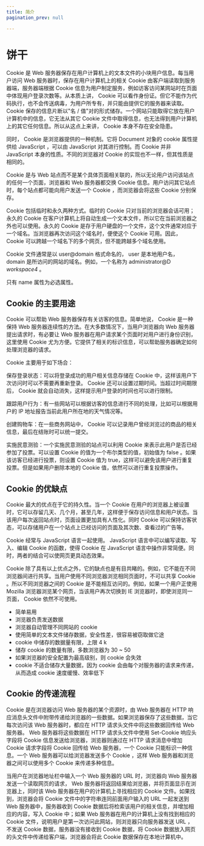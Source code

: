 ```yaml
---
title: 简介
pagination_prev: null

---
```


# 饼干

Cookie 是 Web 服务器保存在用户计算机上的文本文件的小块用户信息。每当用户访问 Web 服务器时，保存在用户计算机上的相关 Cookie 由客户端读取到服务器端，服务器端根据 Cookie
信息为用户制定服务，例如访客访问某网站时在页面中体现用户登录次数等。从本质上讲， Cookie 可以看作身份证。但它不能作为代码执行，也不会传送病毒，为用户所专有，并只能由提供它的服务器来读取。 Cookie
保存的信息片断以"名 / 值"对的形式储存。一个网站只能取得它放在用户计算机中的信息，它无法从其它
Cookie 文件中取得信息，也无法得到用户计算机上的其它任何信息。所以从这点上来讲， Cookie 本身不存在安全隐患。

同时， Cookie 是浏览器提供的一种机制。它将 Document 对象的 cookie 属性提供给 JavaScript ，可以由 JavaScript 对其进行控制。而 Cookie 并非 JavaScript
本身的性质。不同的浏览器对 Cookie 的实现也不一样，但其性质是相同的。

Cookie 是与 Web 站点而不是某个具体页面相关联的，所以无论用户访问该站点的任何一个页面，浏览器和 Web 服务器都交换 Cookie 信息。用户访问其它站点时，每个站点都可能向用户发送一个 Cookie
，而浏览器会将这些 Cookie 分别保存。

Cookie 包括临时和永久两种方式。临时的 Cookie 只对当前的浏览器会话可用；永久的 Cookie 在客户计算机上将自动生成一个文本文件，所以它在当前浏览器之外也可以使用。永久的 Cookie 是存于用户硬盘的一个文件，这个文件通常对应于一个域名。当浏览器再次访问这个域名时，便使这个 Cookie 可用。因此， Cookie 可以跨越一个域名下的多个网页，但不能跨越多个域名使用。

Cookie 文件通常是以 user@domain 格式命名的， user 是本地用户名， domain 是所访问的网站的域名。例如，一个名称为 administrator@D _workspace4_ 。

只有 name 属性为必选属性。

## Cookie 的主要用途

Cookie 可以帮助 Web 服务器保存有关访客的信息。简单地说， Cookie 是一种保持 Web 服务器连续性的方法。在大多数情况下，当用户浏览器向 Web 服务器提出请求时，有必要让 Web 服务器在用户请求某个页面时对用户进行身份识别，这里使用 Cookie 尤为方便。它提供了相关的标识信息，可以帮助服务器确定如何处理浏览器的请求。

Cookie 主要用于如下场合：

保存登录状态：可以将登录成功的用户相关信息存储在 Cookie 中，这样该用户下次访问时可以不需要再重新登录。 Cookie 还可以设置过期时间。当超过时间期限后， Cookie 就会自动消失，这样提示用户登录的时间也可以进行限制。

跟踪用户行为：有一些网站可以根据访客的信息进行不同的处理，比如可以根据用户的 IP 地址报告当前此用户所在地的天气情况等。

创建购物车：在一些商务网站中， Cookie 可以记录用户曾经浏览过的商品的相关信息，最后在结账时可以统一提交。

实施民意测验：一个实施民意测验的站点可以利用 Cookie 来表示此用户是否已经参加了投票。可以设置 Cookie 的值为一个布尔类型的值，初始值为 false 。如果该访客已经进行投票，则设置 Cookie 值为 true，这样可以避免该用户进行重复投票。但是如果用户删除本地的 Cookie 值，依然可以进行重复投票操作。

## Cookie 的优缺点

Cookie 最大的优点在于它的持久性。当一个 Cookie 在用户的浏览器上被设置时，它可以存留几天、几个月，甚至几年，这样便于保存访问信息和用户状态。当该用户每次返回站点时，页面设置更加具有人性化。同时 Cookie 可以保持访客状态，可以存储用户在一个站点上已经访问的页面及其次数、查看过的广告等。

Cookie 经常与 JavaScript 语言一起使用。 JavaScript 语言中可以编写读取、写入、编辑 Cookie 的函数，使得 Cookie 在 JavaScript 语言中操作非常简便。同时，两者的结合可以使网页更具动态效果。

Cookie 除了具有以上优点之外，它的缺点也是有目共睹的。例如，它不能在不同浏览器间进行共享。当用户使用不同浏览器浏览相同页面时，不可以共享 Cookie 。所以不同浏览器之间的 Cookie 是不能相互访问的。例如，如果一个用户正使用 Mozilla 浏览器浏览某个网页，当该用户再次切换到 IE 浏览器时，即使浏览同一页面， Cookie 依然不可使用。

- 简单易用
- 浏览器负责发送数据
- 浏览器自动管理不同网站的 cookie
- 使用简单的文本文件储存数据，安全性差，很容易被窃取做它途
- cookie 中储存的数据量有限，上限 4 k
- 储存 cookie 的数量有限，多数浏览器为 30 ~ 50
- 如果浏览器的安全配置为最高级别，则 cookie 会失效
- cookie 不适合储存大量数据，因为 cookie 会由每个对服务器的请求来传递，从而造成 cookie 速度缓慢、效率低下

## Cookie 的传递流程

Cookie 是在浏览器访问 Web 服务器的某个资源时，由 Web 服务器在 HTTP 响应消息头文件中附带传递给浏览器的一些数据。如果浏览器保存了这些数据，当它每次访问该 Web 服务器时，都应在 HTTP 请求头文件中将这些数据回传给 Web 服务器。 Web 服务器将这些数据在 HTTP 请求头文件中使用 Set-Cookie 响应头字段将 Cookie 信息发送给浏览器，浏览器则通过在 HTTP 请求消息中增加Cookie 请求字段将 Cookie 回传给 Web 服务器，一个 Cookie 只能标识一种信息。一个 Web 服务器可以给浏览器发送多个 Cookie ，这样 Web 服务器和浏览器之间可以使用多个 Cookie 来传递多种信息。

当用户在浏览器地址栏中输入一个 Web 服务器的 URL 时，浏览器向 Web 服务器发送一个读取网页的请求， Web 服务器将返回结果给浏览器，并将页面显示在浏览器上，同时该 Web 服务器在用户的计算机上寻找相应的 Cookie 文件。如果找到，浏览器会将 Cookie 文件中的字符串连同前面用户输入的 URL 一起发送到 Web 服务器中，服务器收到 Cookie 数据后将检索该用户的相关信息，并增加相应的内容，写入 Cookie 中；如果 Web 服务器在用户的计算机上没有找到相应的 Cookie 文件，说明用户是第一次访问此网站，则浏览器只向服务器发送 URL ，不发送 Cookie 数据，服务器没有接收到 Cookie 数据，将 Cookie 数据放入网页的头文件中传递给客户端，浏览器会将此 Cookie 数据保存在本地计算机中。

            